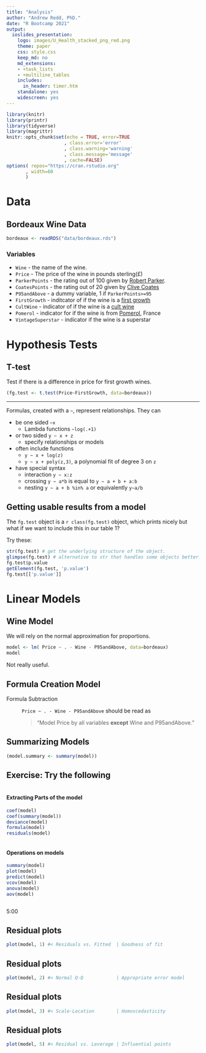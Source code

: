 ```yaml
---
title: "Analysis"
author: "Andrew Redd, PhD."
date: "R Bootcamp 2021"
output:
  ioslides_presentation:
    logo: images/U_Health_stacked_png_red.png
    theme: paper
    css: style.css
    keep_md: no
    md_extensions:
    - +task_lists
    - +multiline_tables
    includes:
      in_header: timer.htm
    standalone: yes
    widescreen: yes
---
```


```r
library(knitr)
library(printr)
library(tidyverse)
library(magrittr)
knitr::opts_chunk$set(echo = TRUE, error=TRUE
                     , class.error='error'
                     , class.warning='warning'
                     , class.message='message'
                     , cache=FALSE)
options( repos="https://cran.rstudio.org"
       , width=60
       )
```

# Data

## Bordeaux Wine Data
```r
bordeaux <- readRDS("data/bordeaux.rds")
```

### Variables
* `Wine` - the name of the wine.
* `Price` - The price of the wine in pounds sterling(&pound;)
* `ParkerPoints` - the rating out of 100 given by [Robert Parker](https://www.robertparker.com/).
* `CoatesPoints` - the rating out of 20 given by [Clive Coates](http://www.clive-coates.com/)
* `P95andAbove` - a dummy variable, 1 if `ParkerPoints>=95`
* `FirstGrowth` - inditcator of if the wine is a [first growth](https://en.wikipedia.org/wiki/First_Growth)
* `CultWine` - indicator of if the wine is a [cult wine](https://en.wikipedia.org/wiki/Cult_wine)
* `Pomerol` - indicator for if the wine is from [Pomerol](https://en.wikipedia.org/wiki/Pomerol), France
* `VintageSuperstar` - indicator if the wine is a superstar


# Hypothesis Tests

## T-test

Test if there is a difference in price for first growth wines.
```r
(fg.test <- t.test(Price~FirstGrowth, data=bordeaux))
```

-----
:::{.terminology}
Formulas, created with a `~`, represent relationships. They can 

* be one sided `~x`
    - Lambda functions `~log(.+1)`
* or two sided `y ~ x + z`
    - specify relationships or models
* often include functions
    - `y ~ x + log(z)`
    - `y ~ x + poly(z,3)`, a polynomial fit of degree 3 on `z`
* have special syntax
    - interaction `y ~ x:z`
    - crossing `y ~ a*b` is equal to `y ~ a + b + a:b`
    - nesting `y ~ a + b %in% a` or equivalently `y~a/b`
:::

## Getting usable results from a model {.build}

The `fg.test` object is a `r class(fg.test)` object, 
which prints nicely but what if we want to include this in our table 1?

Try these:
```r
str(fg.test) # get the underlying structure of the object.
glimpse(fg.test) # alternative to str that handles some objects better. 
fg.test$p.value
getElement(fg.test, 'p.value')
fg.test[['p.value']]
```


# Linear Models



## Wine Model

We will rely on the normal approximation for proportions.

```r
model <- lm( Price ~ . - Wine - P95andAbove, data=bordeaux)
model
```
Not really useful.

## Formula Creation Model

::: {.concept}

Formula Subtraction

: `Price ~ . - Wine - P95andAbove` should be read as

    > "Model Price by all variables **except** Wine and P95andAbove."

:::

## Summarizing Models

```r
(model.summary <- summary(model))
```

## Exercise: Try the following

:::::: {.columns-2}
:::{.column}
#### Extracting Parts of the model

```r
coef(model)
coef(summary(model))
deviance(model)
formula(model)
residuals(model)
```
:::
:::{.column}
#### Operations on models

```r
summary(model)
plot(model)
predict(model)
vcov(model)
anova(model)
aov(model)
```
:::
::::::

:::{#modelstimer .timer onclick="startTimer()" warnafter=30}
5:00
:::

## Residual plots

```r
plot(model, 1) #< Residuals vs. Fitted  | Goodness of fit
```

## Residual plots

```r
plot(model, 2) #< Normal Q-Q            | Appropriate error model 
```

## Residual plots

```r
plot(model, 3) #< Scale-Location        | Homoscedasticity
```

## Residual plots

```r
plot(model, 5) #< Residual vs. Leverage | Influential points
```
